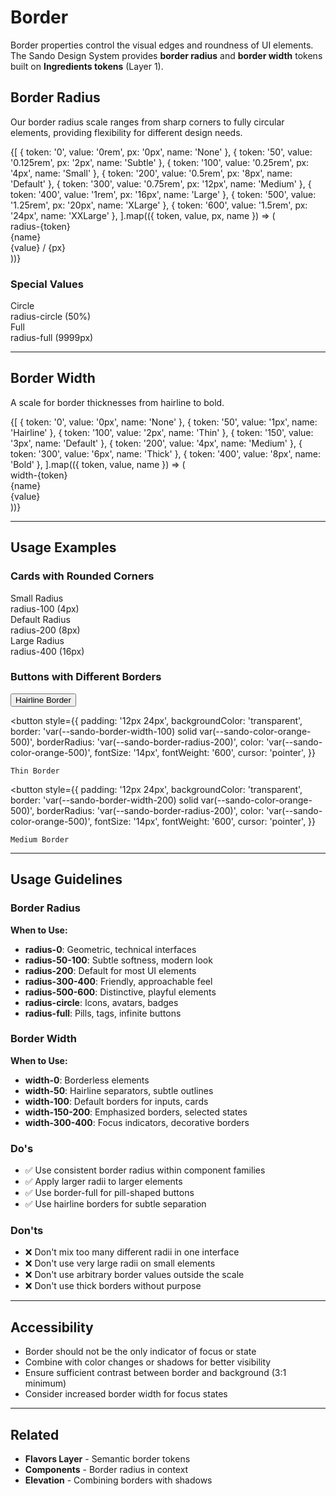 
<Meta title="Foundations/Border" />

# Border

Border properties control the visual edges and roundness of UI elements. The Sando Design System provides **border radius** and **border width** tokens built on **Ingredients tokens** (Layer 1).

## Border Radius

Our border radius scale ranges from sharp corners to fully circular elements, providing flexibility for different design needs.

<div style={{ marginTop: '32px' }}>
  {[
    { token: '0', value: '0rem', px: '0px', name: 'None' },
    { token: '50', value: '0.125rem', px: '2px', name: 'Subtle' },
    { token: '100', value: '0.25rem', px: '4px', name: 'Small' },
    { token: '200', value: '0.5rem', px: '8px', name: 'Default' },
    { token: '300', value: '0.75rem', px: '12px', name: 'Medium' },
    { token: '400', value: '1rem', px: '16px', name: 'Large' },
    { token: '500', value: '1.25rem', px: '20px', name: 'XLarge' },
    { token: '600', value: '1.5rem', px: '24px', name: 'XXLarge' },
  ].map(({ token, value, px, name }) => (
    <div
      key={token}
      style={{
        display: 'flex',
        alignItems: 'center',
        gap: '24px',
        padding: '16px',
        borderBottom: '1px solid var(--sando-color-border-muted)',
      }}
    >
      <div
        style={{
          fontFamily: 'monospace',
          fontSize: '12px',
          color: 'var(--sando-color-text-caption)',
          minWidth: '100px',
        }}
      >
        radius-{token}
      </div>
      <div
        style={{
          width: '100px',
          height: '100px',
          backgroundColor: 'var(--sando-color-orange-500)',
          borderRadius: `var(--sando-border-radius-${token})`,
        }}
      />
      <div style={{ flex: 1 }}>
        <div style={{ fontSize: '14px', fontWeight: '600', marginBottom: '4px' }}>
          {name}
        </div>
        <div style={{ fontFamily: 'monospace', fontSize: '11px', color: 'var(--sando-color-text-muted)' }}>
          {value} / {px}
        </div>
      </div>
    </div>
  ))}
</div>

### Special Values

<div style={{ marginTop: '24px', display: 'flex', gap: '24px', flexWrap: 'wrap' }}>
  <div style={{ flex: '1 1 250px' }}>
    <div
      style={{
        width: '120px',
        height: '120px',
        backgroundColor: 'var(--sando-color-orange-500)',
        borderRadius: 'var(--sando-border-radius-circle)',
        margin: '0 auto 16px',
      }}
    />
    <div style={{ textAlign: 'center', fontSize: '14px', fontWeight: '600' }}>Circle</div>
    <div style={{ textAlign: 'center', fontFamily: 'monospace', fontSize: '11px', color: 'var(--sando-color-text-caption)' }}>
      radius-circle (50%)
    </div>
  </div>

  <div style={{ flex: '1 1 250px' }}>
    <div
      style={{
        width: '120px',
        height: '60px',
        backgroundColor: 'var(--sando-color-orange-500)',
        borderRadius: 'var(--sando-border-radius-full)',
        margin: '0 auto 16px',
      }}
    />
    <div style={{ textAlign: 'center', fontSize: '14px', fontWeight: '600' }}>Full</div>
    <div style={{ textAlign: 'center', fontFamily: 'monospace', fontSize: '11px', color: 'var(--sando-color-text-caption)' }}>
      radius-full (9999px)
    </div>
  </div>
</div>

---

## Border Width

A scale for border thicknesses from hairline to bold.

<div style={{ marginTop: '32px' }}>
  {[
    { token: '0', value: '0px', name: 'None' },
    { token: '50', value: '1px', name: 'Hairline' },
    { token: '100', value: '2px', name: 'Thin' },
    { token: '150', value: '3px', name: 'Default' },
    { token: '200', value: '4px', name: 'Medium' },
    { token: '300', value: '6px', name: 'Thick' },
    { token: '400', value: '8px', name: 'Bold' },
  ].map(({ token, value, name }) => (
    <div
      key={token}
      style={{
        display: 'flex',
        alignItems: 'center',
        gap: '24px',
        padding: '16px',
        borderBottom: '1px solid var(--sando-color-border-muted)',
      }}
    >
      <div
        style={{
          fontFamily: 'monospace',
          fontSize: '12px',
          color: 'var(--sando-color-text-caption)',
          minWidth: '100px',
        }}
      >
        width-{token}
      </div>
      <div
        style={{
          width: '200px',
          height: '80px',
          border: `var(--sando-border-width-${token}) solid var(--sando-color-orange-500)`,
          borderRadius: '8px',
          display: 'flex',
          alignItems: 'center',
          justifyContent: 'center',
          fontSize: '12px',
          color: 'var(--sando-color-text-muted)',
        }}
      >
        {name}
      </div>
      <div style={{ fontFamily: 'monospace', fontSize: '11px', color: 'var(--sando-color-text-muted)' }}>
        {value}
      </div>
    </div>
  ))}
</div>

---

## Usage Examples

### Cards with Rounded Corners

<div style={{ marginTop: '32px', display: 'flex', gap: '24px', flexWrap: 'wrap' }}>
  <div
    style={{
      flex: '1 1 200px',
      padding: '24px',
      backgroundColor: 'var(--sando-color-background-raised)',
      borderRadius: 'var(--sando-border-radius-100)',
      boxShadow: 'var(--sando-elevation-200)',
    }}
  >
    <div style={{ fontSize: '14px', fontWeight: '600', marginBottom: '8px' }}>Small Radius</div>
    <div style={{ fontSize: '12px', color: 'var(--sando-color-text-muted)' }}>radius-100 (4px)</div>
  </div>

  <div
    style={{
      flex: '1 1 200px',
      padding: '24px',
      backgroundColor: 'var(--sando-color-background-raised)',
      borderRadius: 'var(--sando-border-radius-200)',
      boxShadow: 'var(--sando-elevation-200)',
    }}
  >
    <div style={{ fontSize: '14px', fontWeight: '600', marginBottom: '8px' }}>Default Radius</div>
    <div style={{ fontSize: '12px', color: 'var(--sando-color-text-muted)' }}>radius-200 (8px)</div>
  </div>

  <div
    style={{
      flex: '1 1 200px',
      padding: '24px',
      backgroundColor: 'var(--sando-color-background-raised)',
      borderRadius: 'var(--sando-border-radius-400)',
      boxShadow: 'var(--sando-elevation-200)',
    }}
  >
    <div style={{ fontSize: '14px', fontWeight: '600', marginBottom: '8px' }}>Large Radius</div>
    <div style={{ fontSize: '12px', color: 'var(--sando-color-text-muted)' }}>radius-400 (16px)</div>
  </div>
</div>

### Buttons with Different Borders

<div style={{ marginTop: '32px', display: 'flex', gap: '16px', flexWrap: 'wrap', alignItems: 'center' }}>
  <button
    style={{
      padding: '12px 24px',
      backgroundColor: 'transparent',
      border: 'var(--sando-border-width-50) solid var(--sando-color-orange-500)',
      borderRadius: 'var(--sando-border-radius-200)',
      color: 'var(--sando-color-orange-500)',
      fontSize: '14px',
      fontWeight: '600',
      cursor: 'pointer',
    }}
  >
    Hairline Border
  </button>

  <button
    style={{
      padding: '12px 24px',
      backgroundColor: 'transparent',
      border: 'var(--sando-border-width-100) solid var(--sando-color-orange-500)',
      borderRadius: 'var(--sando-border-radius-200)',
      color: 'var(--sando-color-orange-500)',
      fontSize: '14px',
      fontWeight: '600',
      cursor: 'pointer',
    }}
  >
    Thin Border
  </button>

  <button
    style={{
      padding: '12px 24px',
      backgroundColor: 'transparent',
      border: 'var(--sando-border-width-200) solid var(--sando-color-orange-500)',
      borderRadius: 'var(--sando-border-radius-200)',
      color: 'var(--sando-color-orange-500)',
      fontSize: '14px',
      fontWeight: '600',
      cursor: 'pointer',
    }}
  >
    Medium Border
  </button>
</div>

---

## Usage Guidelines

### Border Radius

**When to Use:**
- **radius-0**: Geometric, technical interfaces
- **radius-50-100**: Subtle softness, modern look
- **radius-200**: Default for most UI elements
- **radius-300-400**: Friendly, approachable feel
- **radius-500-600**: Distinctive, playful elements
- **radius-circle**: Icons, avatars, badges
- **radius-full**: Pills, tags, infinite buttons

### Border Width

**When to Use:**
- **width-0**: Borderless elements
- **width-50**: Hairline separators, subtle outlines
- **width-100**: Default borders for inputs, cards
- **width-150-200**: Emphasized borders, selected states
- **width-300-400**: Focus indicators, decorative borders

### Do's

- ✅ Use consistent border radius within component families
- ✅ Apply larger radii to larger elements
- ✅ Use border-full for pill-shaped buttons
- ✅ Use hairline borders for subtle separation

### Don'ts

- ❌ Don't mix too many different radii in one interface
- ❌ Don't use very large radii on small elements
- ❌ Don't use arbitrary border values outside the scale
- ❌ Don't use thick borders without purpose

---

## Accessibility

- Border should not be the only indicator of focus or state
- Combine with color changes or shadows for better visibility
- Ensure sufficient contrast between border and background (3:1 minimum)
- Consider increased border width for focus states

---

## Related

- **Flavors Layer** - Semantic border tokens
- **Components** - Border radius in context
- **Elevation** - Combining borders with shadows
